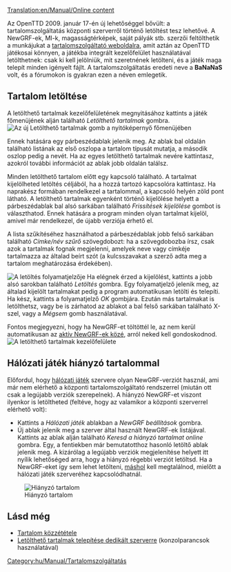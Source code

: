 [[Translation:en/Manual/Online content]]

{{hu/Manual/Tartalomjegyzék}}
{{hu/Programjellemző|0.7|align="right"|text=(0.7.0 verzió óta)}}

Az OpenTTD 2009. január 17-én új lehetőséggel bővült: a tartalomszolgáltatás központi szerverről történő letöltést tesz lehetővé. A NewGRF-ek, MI-k, magasságtérképek, saját pályák stb. szerzői feltölthetik a munkájukat a [http://content.openttd.org tartalomszolgáltató weboldalra], amit aztán az OpenTTD játékosai könnyen, a játékba integrált kezelőfelület használatával letölthetnek: csak ki kell jelölniük, mit szeretnének letölteni, és a játék maga telepít minden igényelt fájlt. A tartalomszolgáltatás eredeti neve a '''BaNaNaS''' volt, és a fórumokon is gyakran ezen a néven emlegetik.

==Tartalom letöltése==
A letölthető tartalmak kezelőfelületének megnyitásához kattints a játék főmenüjének alján található ''Letölthető tartalmak'' gombra.
[[File:en/Manual/MainMenu CheckOnlineContent.png|center|frame|Az új ''Letölthető tartalmak'' gomb a nyitóképernyő főmenüjében]]

Ennek hatására egy párbeszédablak jelenik meg. Az ablak bal oldalán található listának az első oszlopa a tartalom típusát mutatja, a második oszlop pedig a nevét. Ha az egyes letölthető tartalmak nevére kattintasz, azokról további információt az ablak jobb oldalán találsz.

Minden letölthető tartalom előtt egy kapcsoló található. A tartalmat kijelölheted letöltés céljából, ha a hozzá tartozó kapcsolóra kattintasz. Ha naprakész formában rendelkezel a tartalommal, a kapcsoló helyén zöld pont látható.
A letölthető tartalmak egyenként történő kijelölése helyett a párbeszédablak bal alsó sarkában található ''Frissítések kijelölése'' gombot is választhatod. Ennek hatására a program minden olyan tartalmat kijelöl, amivel már rendelkezel, de újabb verziója érhető el.

A lista szűkítéséhez használhatod a párbeszédablak jobb felső sarkában található ''Címke/név szűrő'' szövegdobozt: ha a szövegdobozba írsz, csak azok a tartalmak fognak megjelenni, amelyek neve vagy címkéje tartalmazza az általad beírt szót (a kulcsszavakat a szerző adta meg a tartalom meghatározása érdekében).

[[File:en/Manual/ContentDownloading Progress.png|left|frame|A letöltés folyamatjelzője]] Ha elégnek érzed a kijelölést, kattints a jobb alsó sarokban található ''Letöltés'' gombra. Egy folyamatjelző jelenik meg, az általad kijelölt tartalmakat pedig a program automatikusan letölti és telepíti. Ha kész, kattints a folyamatjelző ''OK'' gombjára. Ezután más tartalmakat is letölthetsz, vagy be is zárhatod az ablakot a bal felső sarkában található X-szel, vagy a ''Mégsem'' gomb használatával.

Fontos megjegyezni, hogy ha NewGRF-et töltöttél le, az nem kerül automatikusan az [[hu/Manual/NewGRF#newgrf-ek-aktivalasa|aktív NewGRF-ek közé]], arról neked kell gondoskodnod.
[[File:en/Manual/ContentDownloading2.png|center|frame|A letölthető tartalmak kezelőfelülete]]

==Hálózati játék hiányzó tartalommal==
Előfordul, hogy [[hu/Manual/Hálózati játék|hálózati játék]] szervere olyan NewGRF-verziót használ, ami már nem elérhető a központi tartalomszolgáltató rendszerrel (miután ott csak a legújabb verziók szerepelnek). A hiányzó NewGRF-et viszont ilyenkor is letöltheted (feltéve, hogy az valamikor a központi szerverrel elérhető volt):
* Kattints a ''Hálózati játék'' ablakban a ''NewGRF beállítások'' gombra. 
* Új ablak jelenik meg a szerver által használt NewGRF-ek listájával. Kattints az ablak alján található ''Keresd a hiányzó tartalmat online'' gombra. Egy, a fentiekben már bemutatotthoz hasonló letöltő ablak jelenik meg. A kizárólag a legújabb verziók megjelenítése helyett itt nyílik lehetőséged arra, hogy a hiányzó régebbi verziót letöltsd. Ha a NewGRF-eket így sem lehet letölteni, [[hu/FAQ NewGRF|máshol]] kell megtalálnod, mielőtt a hálózati játék szerveréhez kapcsolódhatnál.
[[File:en/Manual/Server join bananas.png|center|frame|Hiányzó tartalom]]

==Lásd még==
*[[hu/Archive/Community/Tartalomszolgáltatás|Tartalom közzététele]]
*[[hu/Dedikált szerver#letoltheto-tartalmak-telepitese|Letölthető tartalmak telepítése dedikált szerverre]] (konzolparancsok használatával)

[[Category:hu/Manual/Tartalomszolgáltatás]]
